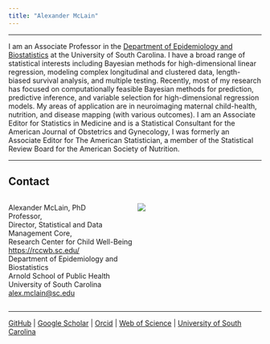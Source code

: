 ```yaml
---
title: "Alexander McLain"
---
```


<hr>

I am an Associate Professor in the [Department of Epidemiology and
Biostatistics](https://www.sc.edu/study/colleges_schools/public_health/study/areas_of_study/epidemiology_biostatistics/index.php) at the University of South Carolina. I have a broad range
of statistical interests including Bayesian methods for high-dimensional
linear regression, modeling complex longitudinal and clustered data,
length-biased survival analysis, and multiple testing. Recently, most of
my research has focused on computationally feasible Bayesian methods for
prediction, predictive inference, and variable selection for
high-dimensional regression models. My areas of application are in neuroimaging
maternal child-health, nutrition, and disease mapping (with various
outcomes). I am an Associate Editor for Statistics in
Medicine and is a Statistical Consultant for the American Journal of
Obstetrics and Gynecology, I was formerly an Associate Editor for The
American Statistician, a member of the Statistical Review Board for the
American Society of Nutrition. <br>

<hr>

## Contact

::: {style="display: grid; grid-template-columns: 1fr 1fr; grid-column-gap: 10px;"}
<div>

Alexander McLain, PhD<br> 
Professor, <br> 
Director, Statistical and Data Management Core,<br> 
Research Center for Child Well-Being <https://rccwb.sc.edu/><br>
Department of Epidemiology and Biostatistics<br> 
Arnold School of Public Health<br> 
University of South Carolina<br>
[alex.mclain\@sc.edu](mailto:alex.mclain@sc.edu){.email} <br>

</div>

<div>

![](img/Headshot-May-2023-a_squ.jpeg)

</div>
:::

<hr>

[GitHub](https://github.com/alexmclain) \|
[Google Scholar](https://scholar.google.com/citations?user=_IVNctIAAAAJ&hl=en&oi=sra) \| 
[Orcid](https://orcid.org/0000-0002-5475-0670) \|
[Web of Science](https://www.webofscience.com/wos/author/record/AFD-8215-2022) \| 
[University of South Carolina](https://www.sc.edu/study/colleges_schools/public_health/faculty-staff/mclain_alexander.php) 
